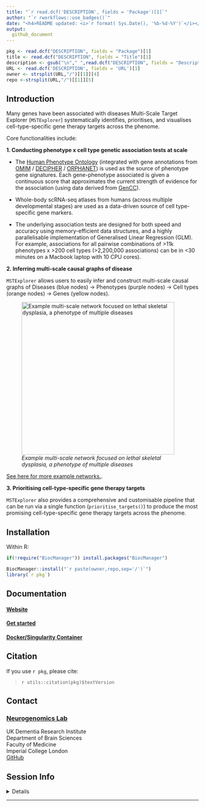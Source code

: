 ```yaml
---
title: "`r read.dcf('DESCRIPTION', fields = 'Package')[1]`"  
author: "`r rworkflows::use_badges()`" 
date: "<h4>README updated: <i>`r format( Sys.Date(), '%b-%d-%Y')`</i></h4>"
output:
  github_document
---
```


<!-- To modify Package/Title/Description/Authors fields, edit the DESCRIPTION file -->

```r
pkg <- read.dcf("DESCRIPTION", fields = "Package")[1]
title <- read.dcf("DESCRIPTION", fields = "Title")[1]
description <- gsub("\n"," ",read.dcf("DESCRIPTION", fields = "Description")[1])
URL <- read.dcf('DESCRIPTION', fields = 'URL')[1]
owner <- strsplit(URL,"/")[[1]][4]
repo <-strsplit(URL,"/")[[1]][5]
```
 
## Introduction

Many genes have been associated with diseases 
Multi-Scale Target Explorer (`MSTExplorer`) systematically identifies, prioritises, and visualises cell-type-specific gene therapy targets across the phenome. 

Core functionalities include:  

**1. Conducting phenotype x cell type genetic association tests at scale**
  
  - The [Human Phenotype Ontology](https://hpo.jax.org/) (integrated with gene annotations from [OMIM](https://omim.org/) / [DECIPHER](https://www.deciphergenomics.org/) / [ORPHANET](https://www.orpha.net/)) is used as the source of phenotype gene signatures. Each gene-phenotype associated is given a continuous score that approximates the current strength of evidence for the association (using data derived from [GenCC](https://thegencc.org/)).  
    
  - Whole-body scRNA-seq atlases from humans (across multiple developmental stages) are used as a data-driven source of cell type-specific gene markers.  
  - The underlying association tests are designed for both speed and accuracy using memory-efficient data structures, and a highly parallelisable implementation of Generalised Linear Regression (GLM). For example, associations for all pairwise combinations of >11k phenotypes x >200 cell types (>2,200,000 associations) can be in <30 minutes on a Macbook laptop with 10 CPU cores).

**2. Inferring multi-scale causal graphs of disease**

`MSTExplorer` allows users to easily infer and construct multi-scale causal graphs of Diseases (blue nodes) -> Phenotypes (purple nodes) -> Cell types (orange nodes) -> Genes (yellow nodes).  

![*Example multi-scale network focused on lethal skeletal dysplasia, a phenotype of multiple diseases*](https://github.com/neurogenomics/rare_disease_celltyping/blob/299abe0ccd00644bc2f05a1389704fe196a3e868/manuscript/_manuscript/img/fig-therapy-examples-supp/lethal_skeletal_dysplasia.png?raw=true){height=400px}

[See here for more example networks.](https://github.com/neurogenomics/rare_disease_celltyping/tree/299abe0ccd00644bc2f05a1389704fe196a3e868/manuscript/_manuscript/img/fig-therapy-examples-supp).

**3. Prioritising cell-type-specific gene therapy targets**

`MSTExplorer` also provides a comprehensive and customisable pipeline that can be run via a single function (`prioritise_targets()`) to produce the most promising cell-type-specific gene therapy targets across the phenome.

## Installation 

Within R: 

```R
if(!require("BiocManager")) install.packages("BiocManager")

BiocManager::install("`r paste(owner,repo,sep='/')`")
library(`r pkg`)
```

## Documentation 

#### [Website](https://`r owner`.github.io/`r pkg`) 
#### [Get started](https://`r owner`.github.io/`r pkg`/articles/`r pkg`)
#### [Docker/Singularity Container](https://`r owner`.github.io/`r pkg`/articles/docker.html)

## Citation

If you use ``r pkg``, please cite: 

<!-- Modify this by editing the file: inst/CITATION  -->
> `r utils::citation(pkg)$textVersion`

## Contact

### [Neurogenomics Lab](https://www.neurogenomics.co.uk)   
UK Dementia Research Institute  
Department of Brain Sciences  
Faculty of Medicine  
Imperial College London  
[GitHub](https://github.com/neurogenomics)

## Session Info 

<details> 

```r
utils::sessionInfo()
```

</details>  
<hr>
